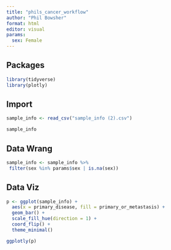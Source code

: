 ```yaml
---
title: "phils_cancer_workflow"
author: "Phil Bowsher"
format: html
editor: visual
params:
  sex: Female
---
```


## Packages

```r
library(tidyverse)
library(plotly)
```

## Import

```r

sample_info <- read_csv("sample_info (2).csv")

sample_info


```

## Data Wrang

```r
sample_info <- sample_info %>%
 filter(sex %in% params$sex | is.na(sex))
```

## Data Viz

```r
p <- ggplot(sample_info) +
  aes(x = primary_disease, fill = primary_or_metastasis) +
  geom_bar() +
  scale_fill_hue(direction = 1) +
  coord_flip() +
  theme_minimal()

ggplotly(p)
```
